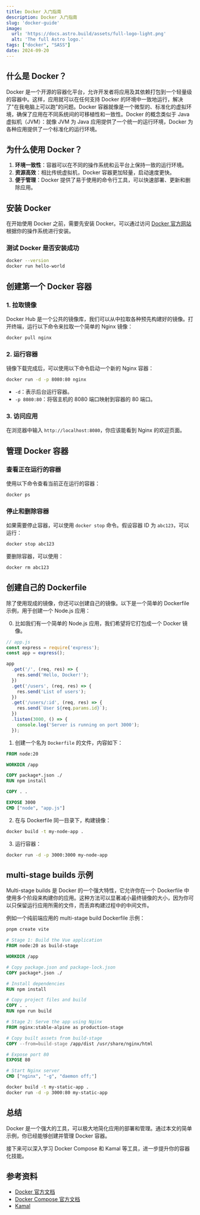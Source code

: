 ```yaml
---
title: Docker 入门指南
description: Docker 入门指南
slug: 'docker-guide'
image:
  url: 'https://docs.astro.build/assets/full-logo-light.png'
  alt: 'The full Astro logo.'
tags: ["docker", "SASS"]
date: 2024-09-20
---
```


## 什么是 Docker？

Docker 是一个开源的容器化平台，允许开发者将应用及其依赖打包到一个轻量级的容器中。这样，应用就可以在任何支持 Docker 的环境中一致地运行，解决了"在我电脑上可以跑"的问题。Docker 容器就像是一个微型的、标准化的虚拟环境，确保了应用在不同系统间的可移植性和一致性。Docker 的概念类似于 Java 虚拟机（JVM）：就像 JVM 为 Java 应用提供了一个统一的运行环境，Docker 为各种应用提供了一个标准化的运行环境。

## 为什么使用 Docker？

1. **环境一致性**：容器可以在不同的操作系统和云平台上保持一致的运行环境。
2. **资源高效**：相比传统虚拟机，Docker 容器更加轻量，启动速度更快。
3. **便于管理**：Docker 提供了易于使用的命令行工具，可以快速部署、更新和删除应用。

## 安装 Docker

在开始使用 Docker 之前，需要先安装 Docker。可以通过访问 [Docker 官方网站](https://www.docker.com/get-started) 根据你的操作系统进行安装。

### 测试 Docker 是否安装成功

```bash
docker --version
docker run hello-world
```

## 创建第一个 Docker 容器

### 1. 拉取镜像

Docker Hub 是一个公共的镜像库，我们可以从中拉取各种预先构建好的镜像。打开终端，运行以下命令来拉取一个简单的 Nginx 镜像：

```bash
docker pull nginx
```

### 2. 运行容器

镜像下载完成后，可以使用以下命令启动一个新的 Nginx 容器：

```bash
docker run -d -p 8080:80 nginx
```

- `-d`：表示后台运行容器。
- `-p 8080:80`：将宿主机的 8080 端口映射到容器的 80 端口。

### 3. 访问应用

在浏览器中输入 `http://localhost:8080`，你应该能看到 Nginx 的欢迎页面。

## 管理 Docker 容器

### 查看正在运行的容器

使用以下命令查看当前正在运行的容器：

```bash
docker ps
```

### 停止和删除容器

如果需要停止容器，可以使用 `docker stop` 命令。假设容器 ID 为 `abc123`，可以运行：

```bash
docker stop abc123
```

要删除容器，可以使用：

```bash
docker rm abc123
```

## 创建自己的 Dockerfile

除了使用现成的镜像，你还可以创建自己的镜像。以下是一个简单的 Dockerfile 示例，用于创建一个 Node.js 应用：

0. 比如我们有一个简单的 Node.js 应用，我们希望将它打包成一个 Docker 镜像。

```js
// app.js
const express = require('express');
const app = express();

app
  .get('/', (req, res) => {
    res.send('Hello, Docker!');
  })
  .get('/users', (req, res) => {
    res.send('List of users');
  })
  .get('/users/:id', (req, res) => {
    res.send(`User ${req.params.id}`);
  })
  .listen(3000, () => {
    console.log('Server is running on port 3000');
  });
```


1. 创建一个名为 `Dockerfile` 的文件，内容如下：

```dockerfile
FROM node:20

WORKDIR /app

COPY package*.json ./
RUN npm install

COPY . .

EXPOSE 3000
CMD ["node", "app.js"]
```

2. 在与 Dockerfile 同一目录下，构建镜像：

```bash
docker build -t my-node-app .
```

3. 运行容器：

```bash
docker run -d -p 3000:3000 my-node-app
```

## multi-stage builds 示例
 
Multi-stage builds 是 Docker 的一个强大特性，它允许你在一个 Dockerfile 中使用多个阶段来构建你的应用。这种方法可以显著减小最终镜像的大小，因为你可以只保留运行应用所需的文件，而丢弃构建过程中的中间文件。

例如一个纯前端应用的 multi-stage build Dockerfile 示例：

```bash
pnpm create vite
```

```dockerfile
# Stage 1: Build the Vue application
FROM node:20 as build-stage

WORKDIR /app

# Copy package.json and package-lock.json
COPY package*.json ./

# Install dependencies
RUN npm install

# Copy project files and build
COPY . .
RUN npm run build

# Stage 2: Serve the app using Nginx
FROM nginx:stable-alpine as production-stage

# Copy built assets from build-stage
COPY --from=build-stage /app/dist /usr/share/nginx/html

# Expose port 80
EXPOSE 80

# Start Nginx server
CMD ["nginx", "-g", "daemon off;"]
```

```bash
docker build -t my-static-app .
docker run -d -p 3000:80 my-static-app
```

## 总结

Docker 是一个强大的工具，可以极大地简化应用的部署和管理。通过本文的简单示例，你已经能够创建并管理 Docker 容器。

接下来可以深入学习 Docker Compose 和 Kamal 等工具，进一步提升你的容器化技能。

## 参考资料

- [Docker 官方文档](https://docs.docker.com/get-started/)
- [Docker Compose 官方文档](https://docs.docker.com/compose/)
- [Kamal](https://kamal-deploy.org/)
